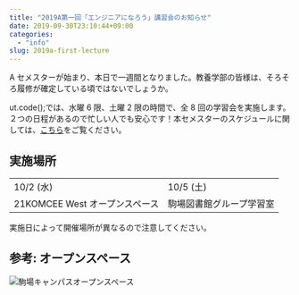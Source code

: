```yaml
---
title: "2019A第一回「エンジニアになろう」講習会のお知らせ"
date: 2019-09-30T23:10:44+09:00
categories:
  - "info"
slug: 2019a-first-lecture
---
```


A セメスターが始まり、本日で一週間となりました。教養学部の皆様は、そろそろ履修が確定している頃ではないでしょうか。

ut.code();では、水曜 6 限、土曜 2 限の時間で、全 8 回の学習会を実施します。２つの日程があるので忙しい人でも安心です！本セメスターのスケジュールに関しては、[こちら](https://utcode.net/2019/info/2019a-schedule/)をご覧ください。

## 実施場所

<table>
  <tbody>
    <tr>
      <td>10/2 (水)</td>
      <td>10/5 (土)</td>
    </tr>
    <tr>
      <td>21KOMCEE West オープンスペース</td>
      <td>駒場図書館グループ学習室</td>
    </tr>
  </tbody>
</table>

実施日によって開催場所が異なるので注意してください。

## 参考: オープンスペース

![駒場キャンパスオープンスペース](./komaba-open-space.jpg)
